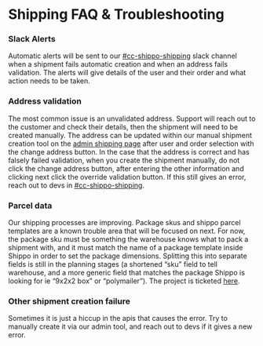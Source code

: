 
# Shipping FAQ & Troubleshooting

### Slack Alerts

Automatic alerts will be sent to our [#cc-shippo-shipping](https://combinedcuriosity.slack.com/archives/C033NHZEY1L) slack channel when a shipment fails automatic creation and when an address fails validation. The alerts will give details of the user and their order and what action needs to be taken.

### Address validation

The most common issue is an unvalidated address. Support will reach out to the customer and check their details, then the shipment will need to be created manually. The address can be updated within our manual shipment creation tool on the [admin shipping page](https://prd-xms-api.combinedcuriosity.io/admin/shipping/) after user and order selection with the change address button. In the case that the address is correct and has falsely failed validation, when you create the shipment manually, do not click the change address button, after entering the other information and clicking next click the override validation button. If this still gives an error, reach out to devs in [#cc-shippo-shipping](https://combinedcuriosity.slack.com/archives/C033NHZEY1L).

### Parcel data

Our shipping processes are improving. Package skus and shippo parcel templates are a known trouble area that will be focused on next.
For now, the package sku must be something the warehouse knows what to pack a shipment with, and it must match the name of a package template inside Shippo in order to set the package dimensions.
Splitting this into separate fields is still in the planning stages (a shortened “sku” field to tell warehouse, and a more generic field that matches the package Shippo is looking for ie “9x2x2 box” or “polymailer”). The project is ticketed [here](https://linear.app/combined-curiosity/issue/ENG-2490/improve-shipping-processes).

### Other shipment creation failure

Sometimes it is just a hiccup in the apis that causes the error. Try to manually create it via our admin tool, and reach out to devs if it gives a new error.
